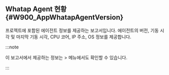 ## Whatap Agent 현황 {#W900_AppWhatapAgentVersion}

프로젝트에 포함된 에이전트 정보를 제공하는 보고서입니다. 에이전트의 버전, 기동 시각 및 마지막 기동 시각, CPU 코어, IP 주소, OS 정보를 제공합니다.

:::note

이 보고서에서 제공하는 정보는 <Cmdname sid="side_management" className="uitext" /> &gt; <Cmdname sid="side_agents" className="uitext" /> 메뉴에서도 확인할 수 있습니다.

:::